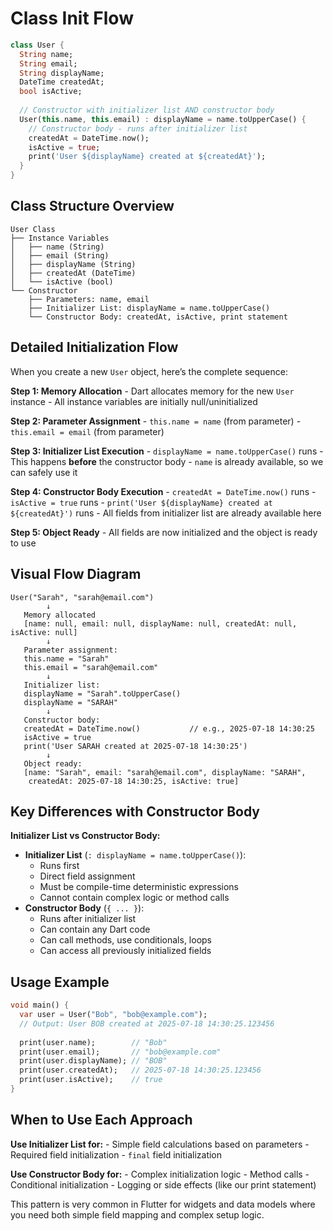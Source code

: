 # Class Init Flow


```dart
class User {
  String name;
  String email;
  String displayName;
  DateTime createdAt;
  bool isActive;
  
  // Constructor with initializer list AND constructor body
  User(this.name, this.email) : displayName = name.toUpperCase() {
    // Constructor body - runs after initializer list
    createdAt = DateTime.now();
    isActive = true;
    print('User ${displayName} created at ${createdAt}');
  }
}
```

## Class Structure Overview

```
User Class
├── Instance Variables
│   ├── name (String)
│   ├── email (String)
│   ├── displayName (String)
│   ├── createdAt (DateTime)
│   └── isActive (bool)
└── Constructor
    ├── Parameters: name, email
    ├── Initializer List: displayName = name.toUpperCase()
    └── Constructor Body: createdAt, isActive, print statement
```

## Detailed Initialization Flow

When you create a new `User` object, here's the complete sequence:

**Step 1: Memory Allocation**
- Dart allocates memory for the new `User` instance
- All instance variables are initially null/uninitialized

**Step 2: Parameter Assignment**
- `this.name = name` (from parameter)
- `this.email = email` (from parameter)

**Step 3: Initializer List Execution**
- `displayName = name.toUpperCase()` runs
- This happens **before** the constructor body
- `name` is already available, so we can safely use it

**Step 4: Constructor Body Execution**
- `createdAt = DateTime.now()` runs
- `isActive = true` runs
- `print('User ${displayName} created at ${createdAt}')` runs
- All fields from initializer list are already available here

**Step 5: Object Ready**
- All fields are now initialized and the object is ready to use

## Visual Flow Diagram

```
User("Sarah", "sarah@email.com")
        ↓
   Memory allocated
   [name: null, email: null, displayName: null, createdAt: null, isActive: null]
        ↓
   Parameter assignment:
   this.name = "Sarah"
   this.email = "sarah@email.com"
        ↓
   Initializer list:
   displayName = "Sarah".toUpperCase()
   displayName = "SARAH"
        ↓
   Constructor body:
   createdAt = DateTime.now()           // e.g., 2025-07-18 14:30:25
   isActive = true
   print('User SARAH created at 2025-07-18 14:30:25')
        ↓
   Object ready:
   [name: "Sarah", email: "sarah@email.com", displayName: "SARAH", 
    createdAt: 2025-07-18 14:30:25, isActive: true]
```

## Key Differences with Constructor Body

**Initializer List vs Constructor Body:**

- **Initializer List** (`: displayName = name.toUpperCase()`):
  - Runs first
  - Direct field assignment
  - Must be compile-time deterministic expressions
  - Cannot contain complex logic or method calls

- **Constructor Body** (`{ ... }`):
  - Runs after initializer list
  - Can contain any Dart code
  - Can call methods, use conditionals, loops
  - Can access all previously initialized fields

## Usage Example

```dart
void main() {
  var user = User("Bob", "bob@example.com");
  // Output: User BOB created at 2025-07-18 14:30:25.123456
  
  print(user.name);        // "Bob"
  print(user.email);       // "bob@example.com"
  print(user.displayName); // "BOB"
  print(user.createdAt);   // 2025-07-18 14:30:25.123456
  print(user.isActive);    // true
}
```

## When to Use Each Approach

**Use Initializer List for:**
- Simple field calculations based on parameters
- Required field initialization
- `final` field initialization

**Use Constructor Body for:**
- Complex initialization logic
- Method calls
- Conditional initialization
- Logging or side effects (like our print statement)

This pattern is very common in Flutter for widgets and data models where you need both simple field mapping and complex setup logic.